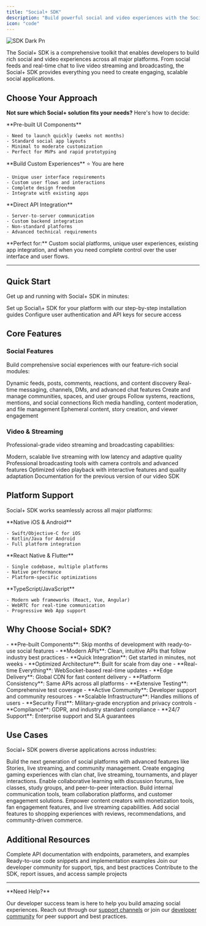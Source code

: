 ```yaml
---
title: "Social+ SDK"
description: "Build powerful social and video experiences with the Social+ SDK - the complete toolkit for modern social applications"
icon: "code"
---
```


![SDK Dark Pn](/images/SDK-Dark.png)

The Social\+ SDK is a comprehensive toolkit that enables developers to build rich social and video experiences across all major platforms. From social feeds and real-time chat to live video streaming and broadcasting, the Social\+ SDK provides everything you need to create engaging, scalable social applications.

## Choose Your Approach

**Not sure which Social\+ solution fits your needs?** Here's how to decide:

<CardGroup cols={3}>
  <Card title="UIKit - Quick Launch" icon="palette" href="/uikit/overview">
    **Pre-built UI Components**

    - Need to launch quickly (weeks not months)
    - Standard social app layouts
    - Minimal to moderate customization
    - Perfect for MVPs and rapid prototyping
  </Card>
  <Card title="SDK - Custom Control" icon="code">
    **Build Custom Experiences** ⭐ You are here

    - Unique user interface requirements
    - Custom user flows and interactions
    - Complete design freedom
    - Integrate with existing apps
  </Card>
  <Card title="API - Maximum Flexibility" icon="server" href="/api-reference/introduction">
    **Direct API Integration**

    - Server-to-server communication
    - Custom backend integration
    - Non-standard platforms
    - Advanced technical requirements
  </Card>
</CardGroup>

<Info>
  **Perfect for:** Custom social platforms, unique user experiences, existing app integration, and when you need complete control over the user interface and user flows.
</Info>

---

## Quick Start

Get up and running with Social\+ SDK in minutes:

<CardGroup cols={2}>
  <Card title="Install the SDK" icon="download" href="/social-plus-sdk/getting-started/overview">
    Set up Social\+ SDK for your platform with our step-by-step installation guides
  </Card>
  <Card title="Authentication" icon="key" href="/social-plus-sdk/getting-started/authentication">
    Configure user authentication and API keys for secure access
  </Card>
</CardGroup>

## Core Features

### Social Features

Build comprehensive social experiences with our feature-rich social modules:

<CardGroup cols={3}>
  <Card title="Social Feed" icon="newspaper" href="/social-plus-sdk/social/feed">
    Dynamic feeds, posts, comments, reactions, and content discovery
  </Card>
  <Card title="Chat & Messaging" icon="messages" href="/social-plus-sdk/chat/overview">
    Real-time messaging, channels, DMs, and advanced chat features
  </Card>
  <Card title="Communities" icon="users" href="/social-plus-sdk/social/communities">
    Create and manage communities, spaces, and user groups
  </Card>
</CardGroup>

<CardGroup cols={3}>
  <Card title="User Interactions" icon="heart" href="/social-plus-sdk/social/user-interactions">
    Follow systems, reactions, mentions, and social connections
  </Card>
  <Card title="Content Management" icon="folder" href="/social-plus-sdk/social/content-management">
    Rich media handling, content moderation, and file management
  </Card>
  <Card title="Stories" icon="image" href="/social-plus-sdk/social/stories">
    Ephemeral content, story creation, and viewer engagement
  </Card>
</CardGroup>

### Video & Streaming

Professional-grade video streaming and broadcasting capabilities:

<CardGroup cols={2}>
  <Card title="Live Video Streaming" icon="video" href="/social-plus-sdk/video-new/overview">
    Modern, scalable live streaming with low latency and adaptive quality
  </Card>
  <Card title="Video Broadcasting" icon="broadcast-tower" href="/social-plus-sdk/video-new/broadcasting/overview">
    Professional broadcasting tools with camera controls and advanced features
  </Card>
</CardGroup>

<CardGroup cols={2}>
  <Card title="Video Playback" icon="play" href="/social-plus-sdk/video-new/playback/overview">
    Optimized video playback with interactive features and quality adaptation
  </Card>
  <Card title="Legacy Video SDK" icon="archive" href="/social-plus-sdk/video/README">
    Documentation for the previous version of our video SDK
  </Card>
</CardGroup>

## Platform Support

Social\+ SDK works seamlessly across all major platforms:

<CardGroup cols={2}>
  <Card title="Mobile Development" icon="mobile">
    **Native iOS & Android**

    - Swift/Objective-C for iOS
    - Kotlin/Java for Android
    - Full platform integration
  </Card>
  <Card title="Cross-Platform" icon="layer-group">
    **React Native & Flutter**

    - Single codebase, multiple platforms
    - Native performance
    - Platform-specific optimizations
  </Card>
</CardGroup>

<CardGroup cols={1}>
  <Card title="Web Development" icon="globe">
    **TypeScript/JavaScript**

    - Modern web frameworks (React, Vue, Angular)
    - WebRTC for real-time communication
    - Progressive Web App support
  </Card>
</CardGroup>

## Why Choose Social\+ SDK?

<AccordionGroup>
  <Accordion title="Fast Development" icon="rocket">
    - **Pre-built Components**: Skip months of development with ready-to-use social features
    - **Modern APIs**: Clean, intuitive APIs that follow industry best practices
    - **Quick Integration**: Get started in minutes, not weeks
  </Accordion>
  <Accordion title="High Performance" icon="bolt">
    - **Optimized Architecture**: Built for scale from day one
    - **Real-time Everything**: WebSocket-based real-time updates
    - **Edge Delivery**: Global CDN for fast content delivery
  </Accordion>
  <Accordion title="Developer Experience" icon="code">
    - **Platform Consistency**: Same APIs across all platforms
    - **Extensive Testing**: Comprehensive test coverage
    - **Active Community**: Developer support and community resources
  </Accordion>
  <Accordion title="Enterprise Ready" icon="building">
    - **Scalable Infrastructure**: Handles millions of users
    - **Security First**: Military-grade encryption and privacy controls
    - **Compliance**: GDPR, and industry standard compliance
    - **24/7 Support**: Enterprise support and SLA guarantees
  </Accordion>
</AccordionGroup>

## Use Cases

Social\+ SDK powers diverse applications across industries:

<CardGroup cols={2}>
  <Card title="Social Media Apps" icon="share-nodes">
    Build the next generation of social platforms with advanced features like Stories, live streaming, and community management.
  </Card>
  <Card title="Gaming Communities" icon="gamepad">
    Create engaging gaming experiences with clan chat, live streaming, tournaments, and player interactions.
  </Card>
  <Card title="Educational Platforms" icon="graduation-cap">
    Enable collaborative learning with discussion forums, live classes, study groups, and peer-to-peer interaction.
  </Card>
  <Card title="Business Communication" icon="briefcase">
    Build internal communication tools, team collaboration platforms, and customer engagement solutions.
  </Card>
  <Card title="Creator Economy" icon="star">
    Empower content creators with monetization tools, fan engagement features, and live streaming capabilities.
  </Card>
  <Card title="E-commerce Social" icon="cart-shopping">
    Add social features to shopping experiences with reviews, recommendations, and community-driven commerce.
  </Card>
</CardGroup>

## Additional Resources

<CardGroup cols={2}>
  <Card title="API Reference" icon="book" href="/api-reference/introduction">
    Complete API documentation with endpoints, parameters, and examples
  </Card>
  <Card title="Code Examples" icon="code" href="/snippets/snippet-intro">
    Ready-to-use code snippets and implementation examples
  </Card>
</CardGroup>

<CardGroup cols={2}>
  <Card title="Community Support" icon="users" href="https://community.socialplus.com">
    Join our developer community for support, tips, and best practices
  </Card>
  <Card title="GitHub Repository" icon="github" href="https://github.com/socialplus/sdk">
    Contribute to the SDK, report issues, and access sample projects
  </Card>
</CardGroup>

---

<Note>
  **Need Help?**

  Our developer success team is here to help you build amazing social experiences. Reach out through our [support channels](https://support.socialplus.com) or join our [developer community](https://community.socialplus.com) for peer support and best practices.
</Note>